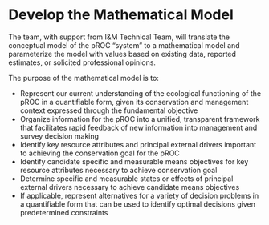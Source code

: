 # Develop the Mathematical Model {-#math-model}

The team, with support from I&M Technical Team, will translate the conceptual model of the pROC “system” to a mathematical model and parameterize the model with values based on existing data, reported estimates, or solicited professional opinions. 

The purpose of the mathematical model is to: 

- Represent our current understanding of the ecological functioning of the pROC in a quantifiable form, given its conservation and management context expressed through the fundamental objective 
- Organize information for the pROC into a unified, transparent framework that facilitates rapid feedback of new information into management and survey decision making 
- Identify key resource attributes and principal external drivers important to achieving the conservation goal for the pROC 
- Identify candidate specific and measurable means objectives for key resource attributes necessary to achieve conservation goal 
- Determine specific and measurable states or effects of principal external drivers necessary to achieve candidate means objectives 
- If applicable, represent alternatives for a variety of decision problems in a quantifiable form that can be used to identify optimal decisions given predetermined constraints 
